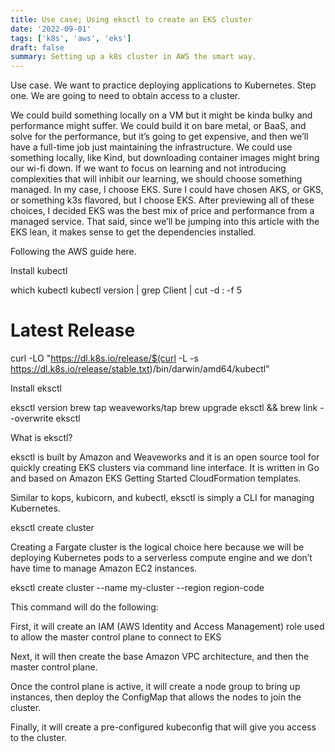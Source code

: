 ```yaml
---
title: Use case; Using eksctl to create an EKS cluster
date: '2022-09-01'
tags: ['k8s', 'aws', 'eks']
draft: false
summary: Setting up a k8s cluster in AWS the smart way.
---
```


Use case. We want to practice deploying applications to Kubernetes. Step one. We are going to need to obtain access to a cluster.

We could build something locally on a VM but it might be kinda bulky and performance might suffer. We could build it on bare metal, or BaaS, and solve for the performance, but it’s going to get expensive, and then we’ll have a full-time job just maintaining the infrastructure. We could use something locally, like Kind, but downloading container images might bring our wi-fi down. If we want to focus on learning and not introducing complexities that will inhibit our learning, we should choose something managed. In my case, I choose EKS. Sure I could have chosen AKS, or GKS, or something k3s flavored, but I choose EKS. After previewing all of these choices, I decided EKS was the best mix of price and performance from a managed service. That said, since we’ll be jumping into this article with the EKS lean, it makes sense to get the dependencies installed.

Following the AWS guide here.

Install kubectl

which kubectl
kubectl version | grep Client | cut -d : -f 5

# Latest Release

curl -LO "https://dl.k8s.io/release/$(curl -L -s https://dl.k8s.io/release/stable.txt)/bin/darwin/amd64/kubectl"

Install eksctl

eksctl version
brew tap weaveworks/tap
brew upgrade eksctl && brew link --overwrite eksctl

What is eksctl?

eksctl is built by Amazon and Weaveworks and it is an open source tool for quickly creating EKS clusters via command line interface. It is written in Go and based on Amazon EKS Getting Started CloudFormation templates.

Similar to kops, kubicorn, and kubectl, eksctl is simply a CLI for managing Kubernetes.

eksctl create cluster

Creating a Fargate cluster is the logical choice here because we will be deploying Kubernetes pods to a serverless compute engine and we don’t have time to manage Amazon EC2 instances.

eksctl create cluster --name my-cluster --region region-code

This command will do the following:

First, it will create an IAM (AWS Identity and Access Management) role used to allow the master control plane to connect to EKS

Next, it will then create the base Amazon VPC architecture, and then the master control plane.

Once the control plane is active, it will create a node group to bring up instances, then deploy the ConfigMap that allows the nodes to join the cluster.

Finally, it will create a pre-configured kubeconfig that will give you access to the cluster.

